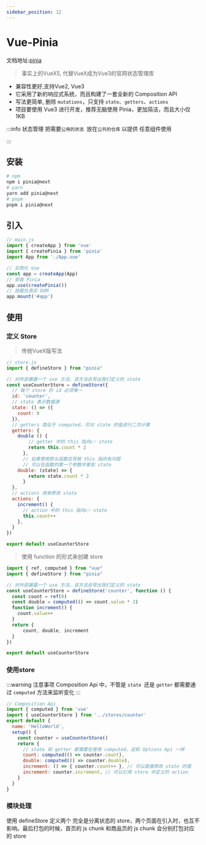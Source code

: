 ```yaml
---
sidebar_position: 12
---
```


# Vue-Pinia

文档地址:[pinia](https://pinia.vuejs.org/)

> 事实上的VueX5, 代替VueX成为Vue3的官网状态管理库
- 兼容性更好,支持Vue2, Vue3
- 它采用了新的响应式系统，而且构建了一套全新的 Composition API
- 写法更简单, 删除 `mutations`，只支持 `state`、`getters`、`actions`
- 项目要使用 Vue3 进行开发，推荐无脑使用 Pinia，更加简洁，而且大小仅 1KB

:::info 状态管理
把需要`公用的状态 `放在`公共的仓库` 以提供 任意组件使用

:::

## 安装
```bash
# npm
npm i pinia@next
# yarn
yarn add pinia@next
# pnpm
pnpm i pinia@next
```

## 引入

```js
// main.js
import { createApp } from 'vue'
import { createPinia } from 'pinia'
import App from './App.vue'

// 实例化 Vue
const app = createApp(App)
// 安装 Pinia
app.use(createPinia())
// 挂载在真实 DOM
app.mount('#app')
```

## 使用

### 定义 Store

> 传统VueX版写法

```js
// store.js
import { defineStore } from "pinia"

// 对外部暴露一个 use 方法，该方法会导出我们定义的 state
const useCounterStore = defineStore({
  // 每个 store 的 id 必须唯一
  id: 'counter',
  // state 表示数据源
  state: () => ({
    count: 0
  }),
  // getters 类似于 computed，可对 state 的值进行二次计算
  getters: {
    double () {
        // getter 中的 this 指向👉 state
        return this.count * 2
      },
      // 如果使用箭头函数会导致 this 指向有问题
      // 可以在函数的第一个参数中拿到 state
    double: (state) => {
        return state.count * 2
      }
  },
  // actions 用来修改 state
  actions: {
    increment() {
      // action 中的 this 指向👉 state
      this.count++
    },
  }
})

export default useCounterStore
```

> 使用 function 的形式来创建 store

```js
import { ref, computed } from "vue"
import { defineStore } from "pinia"

// 对外部暴露一个 use 方法，该方法会导出我们定义的 state
const useCounterStore = defineStore('counter', function () {
  const count = ref(0)
  const double = computed(() => count.value * 2)
  function increment() {
    count.value++
  }
  return {
      count, double, increment
  }
})

export default useCounterStore
```

### 使用store
:::warning 注意事项
Composition Api 中，不管是 `state `还是 `getter` 都需要通过 `computed` 方法来监听变化
:::

```js
// Composition Api
import { computed } from 'vue'
import { useCounterStore } from '../stores/counter'
export default {
  name: 'HelloWorld',
  setup() {
    const counter = useCounterStore()
    return {
      // state 和 getter 都需要在使用 computed，这和 Options Api 一样
      count: computed(() => counter.count),
      double: computed(() => counter.double),
      increment: () => { counter.count++ }, // 可以直接修改 state 的值
      increment: counter.increment, // 可以引用 store 中定义的 action
    }
  }
}
```


### 模块处理

使用 defineStore 定义两个 完全是分离状态的 store，两个页面在引入时，也互不影响。最后打包的时候，首页的 js chunk 和商品页的 js chunk 会分别打包对应的 store